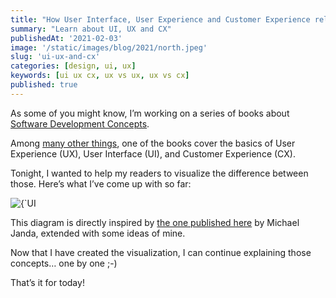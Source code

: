 ```yaml
---
title: "How User Interface, User Experience and Customer Experience relate"
summary: "Learn about UI, UX and CX"
publishedAt: '2021-02-03'
image: '/static/images/blog/2021/north.jpeg'
slug: 'ui-ux-and-cx'
categories: [design, ui, ux]
keywords: [ui ux cx, ux vs ux, ux vs cx]
published: true
---
```


As some of you might know, I’m working on a series of books about [Software Development Concepts](https://gumroad.com/l/DevConcepts).

Among [many other things](https://www.dev-concepts.dev/table-of-contents), one of the books cover the basics of User Experience (UX), User Interface (UI), and Customer Experience (CX).

Tonight, I wanted to help my readers to visualize the difference between those. Here’s what I’ve come up with so far:

<BlogPostCenteredContent>
  <Image
    alt={`UI UX CX`}
    src={`/static/images/blog/2021/ui-ux-cx.png`}
    width={488}
    height={488}
    priority
  />
</BlogPostCenteredContent>

This diagram is directly inspired by [the one published here](https://www.booklets.io/b/cx-ux-ui-morejanda) by Michael Janda, extended with some ideas of mine.

Now that I have created the visualization, I can continue explaining those concepts… one by one ;-)

That’s it for today!

<BlogPostSignature />

